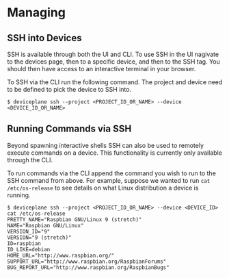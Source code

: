 
<Docs title="Managing">

# Managing

## SSH into Devices

SSH is available through both the UI and CLI. To use SSH in the UI nagivate to the devices page, then to a specific device, and then to the SSH tag. You should then have access to an interactive terminal in your browser.

To SSH via the CLI run the following command. The project and device need to be defined to pick the device to SSH into.

```
$ deviceplane ssh --project <PROJECT_ID_OR_NAME> --device <DEVICE_ID_OR_NAME>
```

## Running Commands via SSH

Beyond spawning interactive shells SSH can also be used to remotely execute commands on a device. This functionality is currently only available through the CLI.

To run commands via the CLI append the command you wish to run to the SSH command from above. For example, suppose we wanted to run `cat /etc/os-release` to see details on what Linux distribution a device is running.

```
$ deviceplane ssh --project <PROJECT_ID_OR_NAME> --device <DEVICE_ID> cat /etc/os-release
PRETTY_NAME="Raspbian GNU/Linux 9 (stretch)"
NAME="Raspbian GNU/Linux"
VERSION_ID="9"
VERSION="9 (stretch)"
ID=raspbian
ID_LIKE=debian
HOME_URL="http://www.raspbian.org/"
SUPPORT_URL="http://www.raspbian.org/RaspbianForums"
BUG_REPORT_URL="http://www.raspbian.org/RaspbianBugs"
```

</Docs>
